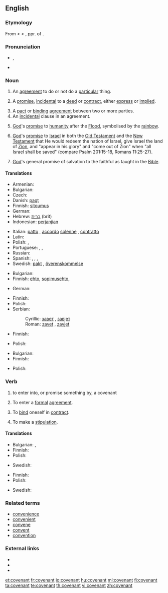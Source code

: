 {{wikipedia}}
==English==

===Etymology===
From {{etyl|enm}} < {{etyl|fro}} {{term|lang=fro|covenant||agreement}} < {{etyl|la}} {{term|lang=la|conveniens||agreeing, [[agreeable]], suitable, convenient}}, ppr. of {{term|lang=la|convenire||to agree}}.

===Pronunciation===
* {{IPA|/ˈkʌv.ən.ənt/}}, {{SAMPA|/"kVv.@n.@nt/}}
* {{audio|en-us-covenant.ogg|Audio (US)}}

===Noun===
{{en-noun}}

# {{legal}} An [[agreement]] to do or not do a [[particular]] thing.
# {{legal}} A [[promise]], [[incidental]] to a [[deed]] or [[contract]], either [[express]] or [[implied]].
# A [[pact]] or [[binding]] [[agreement]] between two or more parties.
# An [[incidental]] clause in an agreement.
# {{biblical}} [[God]]'s [[promise]] to [[humanity]] after the [[Flood]], symbolised by the [[rainbow]].
# {{biblical}} [[God]]'s [[promise]] to [[Israel]] in both the [[Old Testament]] and the [[New Testament]] that He would redeem the nation of Israel, give Israel the land of [[Zion]], and "appear in his glory" and "come out of Zion" when "all Israel shall be saved" (compare Psalm 201:15-18, Romans 11:25-27).
# {{biblical}} [[God]]'s general promise of salvation to the faithful as taught in the [[Bible]].

====Translations====
{{trans-top|binding agreement}}
* Armenian: {{t-|hy|ուխտ|tr=uxt}}
* Bulgarian: {{t+|bg|договор|m}}
* Czech: {{t-|cs|dohoda|f}}
* Danish: [[pagt]]
* Finnish: [[sitoumus]]
* German: {{t+|de|Zusage}}
* Hebrew: [[ברית]] (brit) {{f}}
* Indonesian: [[perjanjian]]
{{trans-mid}}
* Italian: [[patto]] {{m}}, [[accordo]] [[solenne]] {{m}}, [[contratto]] {{m}}
* Latin: {{t|la|pactio|f|alt=pactiō}}
* Polish: {{t|pl|ugoda|f}}, {{t+|pl|umowa|f}}
* Portuguese: {{t+|pt|pacto|m}}, {{t+|pt|contrato|m}}, {{t+|pt|promessa|f}}
* Russian: {{t+|ru|договор|m|tr=dogovór}}
* Spanish: {{t-|es|convenio|m}}, {{t-|es|contrato|m}}, {{t+|es|alianza|f}}, {{t-|es|pacto|m}}
* Swedish: [[pakt]] {{c}}, [[överenskommelse]] {{c}}
{{trans-bottom}}

{{trans-top|incidental clause}}
* Bulgarian: {{t|bg|спогодба|f}}
* Finnish: [[ehto]], [[sopimusehto]], {{t|fi|sopimusvakuus}}
{{trans-mid}}
* German: {{t+|de|Zusage}}
{{trans-bottom}}

{{trans-top|God's promise to mankind after the Flood}}
* Finnish: {{t+|fi|liitto}}
* Polish: {{t|pl|przymierze|n}}
* Serbian:
*: Cyrillic: [[завет]] {{m}}, [[завјет]] {{m}}
*: Roman: [[zavet]] {{m}}, [[zavjet]] {{m}}
{{trans-mid}}
{{trans-bottom}}

{{trans-top|God's promise to Israel}}
* Finnish: {{t+|fi|liitto}}
{{trans-mid}}
* Polish: {{t|pl|przymierze|n}}
{{trans-bottom}}

{{trans-top|God's promise of salvation to the faithful}}
* Bulgarian: {{t+|bg|завет|m}}
* Finnish: {{t+|fi|liitto}}
{{trans-mid}}
* Polish: {{t|pl|przymierze|n}}
{{trans-bottom}}

===Verb===
{{en-verb}}

# to enter into, or promise something by, a covenant
# {{legal}} To enter a [[formal]] [[agreement]].
# {{legal}} To [[bind]] oneself in [[contract]].
# {{legal}} To make a [[stipulation]].

====Translations====
{{trans-top|to enter into a covenant}}
* Bulgarian: {{t|bg|споразумявам се}},  {{t|bg|договарям се}}
* Finnish: {{t+|fi|sitoutua}}
* Polish: {{t|pl|umówić się}}
{{trans-mid}}
* Swedish: {{t+|sv|avtala}}
{{trans-bottom}}

{{trans-top|to enter a formal agreement}}
* Finnish: {{t+|fi|sitoutua}}
* Polish: {{t|pl|zawrzeć umowę}}
{{trans-mid}}
* Swedish: {{t+|sv|avtala}}
{{trans-bottom}}

===Related terms===
* [[convenience]]
* [[convenient]]
* [[convene]]
* [[convent]]
* [[convention]]

===External links===
* {{R:Webster 1913}}
* {{R:Century 1911}}
* {{R:OneLook}}

[[et:covenant]]
[[fr:covenant]]
[[io:covenant]]
[[hu:covenant]]
[[ml:covenant]]
[[fi:covenant]]
[[ta:covenant]]
[[te:covenant]]
[[th:covenant]]
[[vi:covenant]]
[[zh:covenant]]
